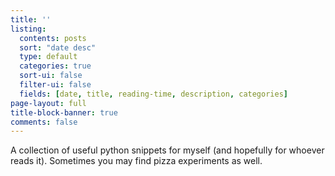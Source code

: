 ```yaml
---
title: ''
listing:
  contents: posts
  sort: "date desc"
  type: default
  categories: true
  sort-ui: false
  filter-ui: false
  fields: [date, title, reading-time, description, categories]
page-layout: full
title-block-banner: true
comments: false
---
```


A collection of useful python snippets for myself (and hopefully for whoever reads it). Sometimes you may find pizza experiments as well.

